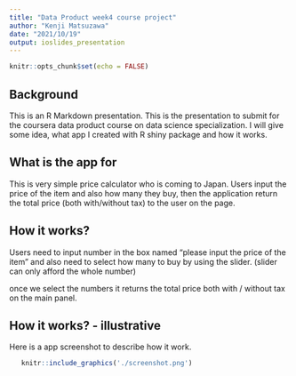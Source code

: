 ---
title: "Data Product week4 course project"
author: "Kenji Matsuzawa"
date: "2021/10/19"
output: ioslides_presentation
---

```{r setup, include=FALSE}
knitr::opts_chunk$set(echo = FALSE)
```

## Background

This is an R Markdown presentation. This is the presentation to submit for the coursera data product course on data science specialization. I will give some idea, what app I created with R shiny package and how it works.

## What is the app for

This is very simple price calculator who is coming to Japan. Users input the price of the item and also how many they buy, then the application return the total price (both with/without tax) to the user on the page.

## How it works?

Users need to input number in the box named "please input the price of the item" and also need to select how many to buy by using the slider. (slider can only afford the whole number)

once we select the numbers it returns the total price both with / without tax on the main panel.

## How it works? - illustrative

Here is a app screenshot to describe how it work.

```{r, echo=FALSE}
   knitr::include_graphics('./screenshot.png')
```